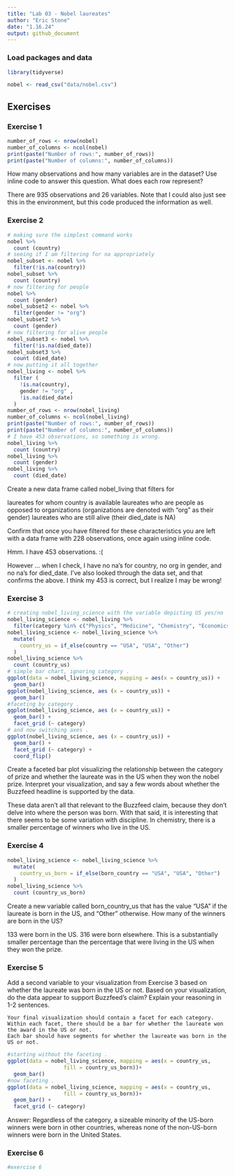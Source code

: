 ```yaml
---
title: "Lab 03 - Nobel laureates"
author: "Eric Stone"
date: "1.16.24"
output: github_document
---
```


### Load packages and data

```r
library(tidyverse) 
```

```r
nobel <- read_csv("data/nobel.csv")
```

## Exercises

### Exercise 1

```r
number_of_rows <- nrow(nobel)
number_of_columns <- ncol(nobel)
print(paste("Number of rows:", number_of_rows))
print(paste("Number of columns:", number_of_columns))
```

How many observations and how many variables are in the dataset? Use inline code to answer this question. What does each row represent?

There are 935 observations and 26 variables.  Note that I could also just see this in the environment, but this code produced the information as well.


### Exercise 2

```r
# making sure the simplest command works
nobel %>%
  count (country)
# seeing if I am filtering for na appropriately
nobel_subset <- nobel %>%
  filter(!is.na(country))
nobel_subset %>%
  count (country)
# now filtering for people
nobel %>%
  count (gender)
nobel_subset2 <- nobel %>%
  filter(gender != "org")
nobel_subset2 %>%
  count (gender)
# now filtering for alive people
nobel_subset3 <- nobel %>%
  filter(!is.na(died_date))
nobel_subset3 %>%
  count (died_date)
# now putting it all together
nobel_living <- nobel %>%
  filter (
    !is.na(country),
    gender != "org" ,
    !is.na(died_date)
  )
number_of_rows <- nrow(nobel_living)
number_of_columns <- ncol(nobel_living)
print(paste("Number of rows:", number_of_rows))
print(paste("Number of columns:", number_of_columns))
# I have 453 observations, so something is wrong.
nobel_living %>%
  count (country)
nobel_living %>%
  count (gender)
nobel_living %>%
  count (died_date)
```

Create a new data frame called nobel_living that filters for

   laureates for whom country is available
   laureates who are people as opposed to organizations (organizations are  denoted with "org" as their gender)
   laureates who are still alive (their died_date is NA)

Confirm that once you have filtered for these characteristics you are left with a data frame with 228 observations, once again using inline code.

Hmm.  I have 453 observations. :(

However ... when I check, I have no na's for country, no org in gender, and no na's for died_date.  I've also looked through the data set, and that confirms the above.  I think my 453 is correct, but I realize I may be wrong!

### Exercise 3


```r
# creating nobel_living_science with the variable depicting US yes/no
nobel_living_science <- nobel_living %>%
  filter(category %in% c("Physics", "Medicine", "Chemistry", "Economics"))
nobel_living_science <- nobel_living_science %>%
  mutate(
    country_us = if_else(country == "USA", "USA", "Other")
  )
nobel_living_science %>%
  count (country_us)
# simple bar chart, ignoring category .
ggplot(data = nobel_living_science, mapping = aes(x = country_us)) +
  geom_bar()
ggplot(nobel_living_science, aes (x = country_us)) +
  geom_bar()
#faceting by category .
ggplot(nobel_living_science, aes (x = country_us)) +
  geom_bar() +
  facet_grid (~ category)
# and now switching axes .
ggplot(nobel_living_science, aes (x = country_us)) +
  geom_bar() +
  facet_grid (~ category) +
  coord_flip()
```

Create a faceted bar plot visualizing the relationship between the category of prize and whether the laureate was in the US when they won the nobel prize. Interpret your visualization, and say a few words about whether the Buzzfeed headline is supported by the data.

These data aren't all that relevant to the Buzzfeed claim, because they don't delve into where the person was born. With that said, it is interesting that there seems to be some variation with discipline. In chemistry, there is a smaller percentage of winners who live in the US.


### Exercise 4


```r
nobel_living_science <- nobel_living_science %>%
  mutate(
    country_us_born = if_else(born_country == "USA", "USA", "Other")
  )
nobel_living_science %>%
  count (country_us_born)
```

Create a new variable called born_country_us that has the value "USA" if the laureate is born in the US, and "Other" otherwise. How many of the winners are born in the US?

133 were born in the US. 316 were born elsewhere. This is a substantially smaller percentage than the percentage that were living in the US when they won the prize.

### Exercise 5

Add a second variable to your visualization from Exercise 3 based on whether the laureate was born in the US or not. Based on your visualization, do the data appear to support Buzzfeed’s claim? Explain your reasoning in 1-2 sentences.

    Your final visualization should contain a facet for each category.
    Within each facet, there should be a bar for whether the laureate won the award in the US or not.
    Each bar should have segments for whether the laureate was born in the US or not.


```r
#starting without the faceting .
ggplot(data = nobel_living_science, mapping = aes(x = country_us, 
                  fill = country_us_born))+
  geom_bar()
#now faceting .
ggplot(data = nobel_living_science, mapping = aes(x = country_us, 
                  fill = country_us_born))+
  geom_bar() +
  facet_grid (~ category)
```
Answer:  Regardless of the category, a sizeable minority of the US-born winners were born in other countries, whereas none of the non-US-born winners were born in the United States.

### Exercise 6


```r
#exercise 6
```
